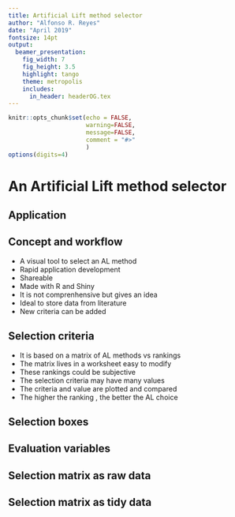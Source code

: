 ```yaml
---
title: Artificial Lift method selector
author: "Alfonso R. Reyes"
date: "April 2019"
fontsize: 14pt
output:
  beamer_presentation:
    fig_width: 7
    fig_height: 3.5
    highlight: tango
    theme: metropolis
    includes:
      in_header: headerOG.tex
---
```



```r
knitr::opts_chunk$set(echo = FALSE, 
                      warning=FALSE, 
                      message=FALSE,
                      comment = "#>"
                      )
options(digits=4)
```


# An Artificial Lift method selector

## Application
\fullwidth{al_selection_tool}

## Concept and workflow
- A visual tool to select an AL method
- Rapid application development
- Shareable
- Made with R and Shiny
- It is not comprenhensive but gives an idea
- Ideal to store data from literature
- New criteria can be added


## Selection criteria
- It is based on a matrix of AL methods vs rankings
- The matrix lives in a worksheet easy to modify
- These rankings could be subjective
- The selection criteria may have many values
- The criteria and value are plotted and compared
- The higher the ranking \textbf{(3)}, the better the AL choice


## Selection boxes
\begin{textblock}{4.5}(1.1, 6.0)\fontsize{10}{10}\sf
\begin{block}{\centering{Design Aspect}\par}
\parskip=0.150cm
\fontsize{14}{14}
The Design Aspect could be production rate, well inclination, watercut, sand, operating cost, etc. 
\end{block}
\end{textblock}  

\begin{textblock}{4.5}(7.2, 6.0)\fontsize{10}{10}\sf
\begin{block}{\centering{Value}\par}
\fontsize{14}{14}
The value corresponds to a single number, a condition or a range.
\end{block}
\end{textblock}

\placefig{1.0}{1.5}{width=5cm}{al_selection_tool-design_aspect}
\placefig{7.2}{1.5}{width=4.75cm, height=2.5cm}{al_selection_tool-value_design_aspect}


## Evaluation variables
\fontsize{10}{10}\sf
\begin{columns}[T,onlytextwidth]

  \column{0.3\textwidth}
    \setlength{\parindent}{2em}
    \textbf{Design Aspect}
    \begin{itemize}
      \item Characteristic 
      \item Feature to compare
      \item Ex: temperature, sand, watercut, cost.
    \end{itemize}

  \column{0.3\textwidth}
    \setlength{\parindent}{2em}
    \textbf{Relevance}
    \begin{description}
      \item[High] Widely used
      \item[Low] Less used
      \item [Specialty] Niche areas
    \end{description}

  \column{0.4\textwidth}
    \setlength{\parindent}{5em}
    \textbf{Ranking}
    \begin{description}
      \item[1] Low performance
      \item[2] Average
      \item[3] High performance
    \end{description}
    
\end{columns}



## Selection matrix as raw data
\fullwidth{al_matrix}

## Selection matrix as tidy data
\fullheight{al_matrix_tidy}



